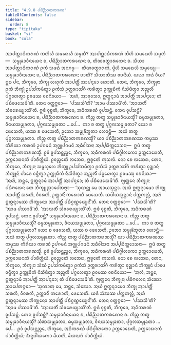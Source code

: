 ```yaml
---
title: "4.9.8 ᨸᨭᩥᨬ᩠ᨬᩣᨲᨠᩁᨱ"
tableOfContents: false
sidebar:
  order: 8
type: "tipitaka"
basket: "vi"
book: "cula"
---
```



<DynamicBreadcrumb />

<Division number="239" book="cula">

<Paragraph number="987" book="cula">
ᩋᩣᨸᨲ᩠ᨲᩣᨵᩥᨠᩁᨱᩴ ᨠᨲᩥᩉᩥ ᩈᨾᨳᩮᩉᩥ ᩈᨾ᩠ᨾᨲᩥ? ᩋᩣᨸᨲ᩠ᨲᩣᨵᩥᨠᩁᨱᩴ ᨲᩦᩉᩥ ᩈᨾᨳᩮᩉᩥ ᩈᨾ᩠ᨾᨲᩥ—  ᩈᨾ᩠ᨾᩩᨡᩣᩅᩥᨶᨿᩮᨶ ᨧ, ᨸᨭᩥᨬ᩠ᨬᩣᨲᨠᩁᨱᩮᨶ ᨧ, ᨲᩥᨱᩅᨲ᩠ᨳᩣᩁᨠᩮᨶ ᨧ. ᩈᩥᨿᩣ ᩋᩣᨸᨲ᩠ᨲᩣᨵᩥᨠᩁᨱᩴ ᩑᨠᩴ ᩈᨾᨳᩴ ᩋᨶᩣᨣᨾ᩠ᨾ—  ᨲᩥᨱᩅᨲ᩠ᨳᩣᩁᨠᩴ, ᨴ᩠ᩅᩦᩉᩥ ᩈᨾᨳᩮᩉᩥ ᩈᨾ᩠ᨾᩮᨿ᩠ᨿ—  ᩈᨾ᩠ᨾᩩᨡᩣᩅᩥᨶᨿᩮᨶ ᨧ, ᨸᨭᩥᨬ᩠ᨬᩣᨲᨠᩁᨱᩮᨶ ᨧᩣᨲᩥ? ᩈᩥᨿᩣᨲᩥᩔ ᩅᨧᨶᩦᨿᩴ. ᨿᨳᩣ ᨠᨳᩴ ᩅᩥᨿ? ᩍᨵ ᨸᨶ, ᨽᩥᨠ᩠ᨡᩅᩮ, ᨽᩥᨠ᩠ᨡᩩ ᩃᩉᩩᨠᩴ ᩋᩣᨸᨲ᩠ᨲᩥᩴ ᩋᩣᨸᨶ᩠ᨶᩮᩣ ᩉᩮᩣᨲᩥ. ᨲᩮᨶ, ᨽᩥᨠ᩠ᨡᩅᩮ, ᨽᩥᨠ᩠ᨡᩩᨶᩣ ᩑᨠᩴ ᨽᩥᨠ᩠ᨡᩩᩴ ᩏᨸᩈᩘᨠᨾᩥᨲ᩠ᩅᩣ ᩑᨠᩴᩈᩴ ᩏᨲ᩠ᨲᩁᩣᩈᩘᨣᩴ ᨠᩁᩥᨲ᩠ᩅᩣ ᩏᨠ᩠ᨠᩩᨭᩥᨠᩴ ᨶᩥᩈᩦᨴᩥᨲ᩠ᩅᩣ ᩋᨬ᩠ᨩᩃᩥᩴ ᨸᨣ᩠ᨣᩉᩮᨲ᩠ᩅᩣ ᩑᩅᨾᩔ ᩅᨧᨶᩦᨿᩮᩣ—  ‘ᩋᩉᩴ, ᩋᩣᩅᩩᩈᩮᩣ, ᩍᨲ᩠ᨳᨶ᩠ᨶᩣᨾᩴ ᩋᩣᨸᨲ᩠ᨲᩥᩴ ᩋᩣᨸᨶ᩠ᨶᩮᩣ; ᨲᩴ ᨸᨭᩥᨴᩮᩈᩮᨾᩦ’ᨲᩥ. ᨲᩮᨶ ᩅᨲ᩠ᨲᨻ᩠ᨻᩮᩣ—  ‘ᨸᩔᩈᩦ’ᨲᩥ? ‘ᩋᩣᨾ ᨸᩔᩣᨾᩦ’ᨲᩥ. ‘ᩋᩣᨿᨲᩥᩴ ᩈᩴᩅᩁᩮᨿ᩠ᨿᩣᩈᩦ’ᨲᩥ.
</Paragraph>

<Paragraph number="988" book="cula">
ᩍᨴᩴ ᩅᩩᨧ᩠ᨧᨲᩥ, ᨽᩥᨠ᩠ᨡᩅᩮ, ᩋᨵᩥᨠᩁᨱᩴ ᩅᩪᨸᩈᨶ᩠ᨲᩴ. ᨠᩮᨶ ᩅᩪᨸᩈᨶ᩠ᨲᩴ? ᩈᨾ᩠ᨾᩩᨡᩣᩅᩥᨶᨿᩮᨶ ᨧ, ᨸᨭᩥᨬ᩠ᨬᩣᨲᨠᩁᨱᩮᨶ ᨧ. ᨠᩥᨬ᩠ᨧ ᨲᨲ᩠ᨳ ᩈᨾ᩠ᨾᩩᨡᩣᩅᩥᨶᨿᩈ᩠ᨾᩥᩴ? ᨵᨾ᩠ᨾᩈᨾ᩠ᨾᩩᨡᨲᩣ, ᩅᩥᨶᨿᩈᨾ᩠ᨾᩩᨡᨲᩣ, ᨸᩩᨣ᩠ᨣᩃᩈᨾ᩠ᨾᩩᨡᨲᩣ …ᨸᩮ…  ᨠᩣ ᨧ ᨲᨲ᩠ᨳ ᨸᩩᨣ᩠ᨣᩃᩈᨾ᩠ᨾᩩᨡᨲᩣ? ᨿᩮᩣ ᨧ ᨴᩮᩈᩮᨲᩥ, ᨿᩔ ᨧ ᨴᩮᩈᩮᨲᩥ, ᩏᨽᩮᩣ ᩈᨾ᩠ᨾᩩᨡᩦᨽᩪᨲᩣ ᩉᩮᩣᨶ᩠ᨲᩥ—  ᩋᨿᩴ ᨲᨲ᩠ᨳ ᨸᩩᨣ᩠ᨣᩃᩈᨾ᩠ᨾᩩᨡᨲᩣ. ᨠᩥᨬ᩠ᨧ ᨲᨲ᩠ᨳ ᨸᨭᩥᨬ᩠ᨬᩣᨲᨠᩁᨱᩈ᩠ᨾᩥᩴ? ᨿᩣ ᨸᨭᩥᨬ᩠ᨬᩣᨲᨠᩁᨱᩔ ᨠᨾ᩠ᨾᩔ ᨠᩥᩁᩥᨿᩣ ᨠᩁᨱᩴ ᩏᨸᨣᨾᨶᩴ ᩋᨩ᩠ᨫᩩᨸᨣᨾᨶᩴ ᩋᨵᩥᩅᩤᩈᨶᩣ ᩋᨸ᩠ᨸᨭᩥᨠ᩠ᨠᩮᩣᩈᨶᩣ—  ᩍᨴᩴ ᨲᨲ᩠ᨳ ᨸᨭᩥᨬ᩠ᨬᩣᨲᨠᩁᨱᩈ᩠ᨾᩥᩴ. ᩑᩅᩴ ᩅᩪᨸᩈᨶ᩠ᨲᨬ᩠ᨧᩮ, ᨽᩥᨠ᩠ᨡᩅᩮ, ᩋᨵᩥᨠᩁᨱᩴ ᨸᨭᩥᨣ᩠ᨣᩤᩉᨠᩮᩣ ᩏᨠ᩠ᨠᩮᩣᨭᩮᨲᩥ, ᩏᨠ᩠ᨠᩮᩣᨭᨶᨠᩴ ᨸᩣᨧᩥᨲ᩠ᨲᩥᨿᩴ. ᩑᩅᨬ᩠ᨧᩮᨲᩴ ᩃᨽᩮᨳ, ᩍᨧ᩠ᨧᩮᨲᩴ ᨠᩩᩈᩃᩴ. ᨶᩮᩣ ᨧᩮ ᩃᨽᩮᨳ, ᨲᩮᨶ, ᨽᩥᨠ᩠ᨡᩅᩮ, ᨽᩥᨠ᩠ᨡᩩᨶᩣ ᩈᨾ᩠ᨻᩉᩩᩃᩮ ᨽᩥᨠ᩠ᨡᩪ ᩏᨸᩈᩘᨠᨾᩥᨲ᩠ᩅᩣ ᩑᨠᩴᩈᩴ ᩏᨲ᩠ᨲᩁᩣᩈᩘᨣᩴ ᨠᩁᩥᨲ᩠ᩅᩣ ᩅᩩᨯ᩠ᨰᩣᨶᩴ ᨽᩥᨠ᩠ᨡᩪᨶᩴ ᨸᩣᨴᩮ ᩅᨶ᩠ᨴᩥᨲ᩠ᩅᩣ ᩏᨠ᩠ᨠᩩᨭᩥᨠᩴ ᨶᩥᩈᩦᨴᩥᨲ᩠ᩅᩣ ᩋᨬ᩠ᨩᩃᩥᩴ ᨸᨣ᩠ᨣᩉᩮᨲ᩠ᩅᩣ ᩑᩅᨾᩔᩩ ᩅᨧᨶᩦᨿᩣ—  ‘ᩋᩉᩴ, ᨽᨶ᩠ᨲᩮ, ᩍᨲ᩠ᨳᨶ᩠ᨶᩣᨾᩴ ᩋᩣᨸᨲ᩠ᨲᩥᩴ ᩋᩣᨸᨶ᩠ᨶᩮᩣ; ᨲᩴ ᨸᨭᩥᨴᩮᩈᩮᨾᩦ’ᨲᩥ. ᨻ᩠ᨿᨲ᩠ᨲᩮᨶ ᨽᩥᨠ᩠ᨡᩩᨶᩣ ᨸᨭᩥᨻᩃᩮᨶ ᨲᩮ ᨽᩥᨠ᩠ᨡᩪ ᨬᩣᨸᩮᨲᨻ᩠ᨻᩣ—
</Paragraph>

<Paragraph number="989" book="cula">
‘ᩈᩩᨱᨶ᩠ᨲᩩ ᨾᩮ ᩋᩣᨿᩈ᩠ᨾᨶ᩠ᨲᩣ. ᩋᨿᩴ ᩍᨲ᩠ᨳᨶ᩠ᨶᩣᨾᩮᩣ ᨽᩥᨠ᩠ᨡᩩ ᩋᩣᨸᨲ᩠ᨲᩥᩴ ᩈᩁᨲᩥ, ᩅᩥᩅᩁᨲᩥ, ᩏᨲ᩠ᨲᩣᨶᩥᩴ ᨠᩁᩮᩣᨲᩥ ᨴᩮᩈᩮᨲᩥ. ᨿᨴᩤᨿᩈ᩠ᨾᨶ᩠ᨲᩣᨶᩴ ᨸᨲ᩠ᨲᨠᩃᩖᩴ, ᩋᩉᩴ ᩍᨲ᩠ᨳᨶ᩠ᨶᩣᨾᩔ ᨽᩥᨠ᩠ᨡᩩᨶᩮᩣ ᩋᩣᨸᨲ᩠ᨲᩥᩴ ᨸᨭᩥᨣ᩠ᨣᨱ᩠ᩉᩮᨿ᩠ᨿᨶ᩺’ᨲᩥ. ᨲᩮᨶ ᩅᨲ᩠ᨲᨻ᩠ᨻᩮᩣ—  ‘ᨸᩔᩈᩦ’ᨲᩥ? ‘ᩋᩣᨾ ᨸᩔᩣᨾᩦ’ᨲᩥ. ‘ᩋᩣᨿᨲᩥᩴ ᩈᩴᩅᩁᩮᨿ᩠ᨿᩣᩈᩦ’ᨲᩥ.
</Paragraph>

<Paragraph number="990" book="cula">
ᩍᨴᩴ ᩅᩩᨧ᩠ᨧᨲᩥ, ᨽᩥᨠ᩠ᨡᩅᩮ, ᩋᨵᩥᨠᩁᨱᩴ ᩅᩪᨸᩈᨶ᩠ᨲᩴ. ᨠᩮᨶ ᩅᩪᨸᩈᨶ᩠ᨲᩴ? ᩈᨾ᩠ᨾᩩᨡᩣᩅᩥᨶᨿᩮᨶ ᨧ, ᨸᨭᩥᨬ᩠ᨬᩣᨲᨠᩁᨱᩮᨶ ᨧ. ᨠᩥᨬ᩠ᨧ ᨲᨲ᩠ᨳ ᩈᨾ᩠ᨾᩩᨡᩣᩅᩥᨶᨿᩈ᩠ᨾᩥᩴ? ᨵᨾ᩠ᨾᩈᨾ᩠ᨾᩩᨡᨲᩣ, ᩅᩥᨶᨿᩈᨾ᩠ᨾᩩᨡᨲᩣ, ᨸᩩᨣ᩠ᨣᩃᩈᨾ᩠ᨾᩩᨡᨲᩣ …ᨸᩮ…  ᨠᩣ ᨧ ᨲᨲ᩠ᨳ ᨸᩩᨣ᩠ᨣᩃᩈᨾ᩠ᨾᩩᨡᨲᩣ? ᨿᩮᩣ ᨧ ᨴᩮᩈᩮᨲᩥ, ᨿᩔ ᨧ ᨴᩮᩈᩮᨲᩥ, ᩏᨽᩮᩣ ᩈᨾ᩠ᨾᩩᨡᩦᨽᩪᨲᩣ ᩉᩮᩣᨶ᩠ᨲᩥ—  ᩋᨿᩴ ᨲᨲ᩠ᨳ ᨸᩩᨣ᩠ᨣᩃᩈᨾ᩠ᨾᩩᨡᨲᩣ. ᨠᩥᨬ᩠ᨧ ᨲᨲ᩠ᨳ ᨸᨭᩥᨬ᩠ᨬᩣᨲᨠᩁᨱᩈ᩠ᨾᩥᩴ? ᨿᩣ ᨸᨭᩥᨬ᩠ᨬᩣᨲᨠᩁᨱᩔ ᨠᨾ᩠ᨾᩔ ᨠᩥᩁᩥᨿᩣ ᨠᩁᨱᩴ ᩏᨸᨣᨾᨶᩴ ᩋᨩ᩠ᨫᩩᨸᨣᨾᨶᩴ ᩋᨵᩥᩅᩤᩈᨶᩣ ᩋᨸ᩠ᨸᨭᩥᨠ᩠ᨠᩮᩣᩈᨶᩣ—  ᩍᨴᩴ ᨲᨲ᩠ᨳ ᨸᨭᩥᨬ᩠ᨬᩣᨲᨠᩁᨱᩈ᩠ᨾᩥᩴ. ᩑᩅᩴ ᩅᩪᨸᩈᨶ᩠ᨲᨬ᩠ᨧᩮ, ᨽᩥᨠ᩠ᨡᩅᩮ, ᩋᨵᩥᨠᩁᨱᩴ ᨸᨭᩥᨣ᩠ᨣᩤᩉᨠᩮᩣ ᩏᨠ᩠ᨠᩮᩣᨭᩮᨲᩥ, ᩏᨠ᩠ᨠᩮᩣᨭᨶᨠᩴ ᨸᩣᨧᩥᨲ᩠ᨲᩥᨿᩴ. ᩑᩅᨬ᩠ᨧᩮᨲᩴ ᩃᨽᩮᨳ, ᩍᨧ᩠ᨧᩮᨲᩴ ᨠᩩᩈᩃᩴ. ᨶᩮᩣ ᨧᩮ ᩃᨽᩮᨳ, ᨲᩮᨶ, ᨽᩥᨠ᩠ᨡᩅᩮ, ᨽᩥᨠ᩠ᨡᩩᨶᩣ ᩈᩴᨥᩴ ᩏᨸᩈᩘᨠᨾᩥᨲ᩠ᩅᩣ ᩑᨠᩴᩈᩴ ᩏᨲ᩠ᨲᩁᩣᩈᩘᨣᩴ ᨠᩁᩥᨲ᩠ᩅᩣ ᩅᩩᨯ᩠ᨰᩣᨶᩴ ᨽᩥᨠ᩠ᨡᩪᨶᩴ ᨸᩣᨴᩮ ᩅᨶ᩠ᨴᩥᨲ᩠ᩅᩣ ᩏᨠ᩠ᨠᩩᨭᩥᨠᩴ ᨶᩥᩈᩦᨴᩥᨲ᩠ᩅᩣ ᩋᨬ᩠ᨩᩃᩥᩴ ᨸᨣ᩠ᨣᩉᩮᨲ᩠ᩅᩣ ᩑᩅᨾᩔ ᩅᨧᨶᩦᨿᩮᩣ—  ‘ᩋᩉᩴ, ᨽᨶ᩠ᨲᩮ, ᩍᨲ᩠ᨳᨶ᩠ᨶᩣᨾᩴ ᩋᩣᨸᨲ᩠ᨲᩥᩴ ᩋᩣᨸᨶ᩠ᨶᩮᩣ; ᨲᩴ ᨸᨭᩥᨴᩮᩈᩮᨾᩦ’ᨲᩥ. ᨻ᩠ᨿᨲ᩠ᨲᩮᨶ ᨽᩥᨠ᩠ᨡᩩᨶᩣ ᨸᨭᩥᨻᩃᩮᨶ ᩈᩴᨥᩮᩣ ᨬᩣᨸᩮᨲᨻ᩠ᨻᩮᩣ—
</Paragraph>

<Paragraph number="991" book="cula">
‘ᩈᩩᨱᩣᨲᩩ ᨾᩮ, ᨽᨶ᩠ᨲᩮ, ᩈᩴᨥᩮᩣ. ᩋᨿᩴ ᩍᨲ᩠ᨳᨶ᩠ᨶᩣᨾᩮᩣ ᨽᩥᨠ᩠ᨡᩩ ᩋᩣᨸᨲ᩠ᨲᩥᩴ ᩈᩁᨲᩥ, ᩅᩥᩅᩁᨲᩥ, ᩏᨲ᩠ᨲᩣᨶᩥᩴ ᨠᩁᩮᩣᨲᩥ, ᨴᩮᩈᩮᨲᩥ. ᨿᨴᩥ ᩈᩴᨥᩔ ᨸᨲ᩠ᨲᨠᩃᩖᩴ, ᩋᩉᩴ ᩍᨲ᩠ᨳᨶ᩠ᨶᩣᨾᩔ ᨽᩥᨠ᩠ᨡᩩᨶᩮᩣ ᩋᩣᨸᨲ᩠ᨲᩥᩴ ᨸᨭᩥᨣ᩠ᨣᨱ᩠ᩉᩮᨿ᩠ᨿᨶ᩺’ᨲᩥ. ᨲᩮᨶ ᩅᨲ᩠ᨲᨻ᩠ᨻᩮᩣ—  ‘ᨸᩔᩈᩦ’ᨲᩥ? ‘ᩋᩣᨾ ᨸᩔᩣᨾᩦ’ᨲᩥ. ‘ᩋᩣᨿᨲᩥᩴ ᩈᩴᩅᩁᩮᨿ᩠ᨿᩣᩈᩦ’ᨲᩥ.
</Paragraph>

<Paragraph number="992" book="cula">
ᩍᨴᩴ ᩅᩩᨧ᩠ᨧᨲᩥ, ᨽᩥᨠ᩠ᨡᩅᩮ, ᩋᨵᩥᨠᩁᨱᩴ ᩅᩪᨸᩈᨶ᩠ᨲᩴ. ᨠᩮᨶ ᩅᩪᨸᩈᨶ᩠ᨲᩴ? ᩈᨾ᩠ᨾᩩᨡᩣᩅᩥᨶᨿᩮᨶ ᨧ, ᨸᨭᩥᨬ᩠ᨬᩣᨲᨠᩁᨱᩮᨶ ᨧ. ᨠᩥᨬ᩠ᨧ ᨲᨲ᩠ᨳ ᩈᨾ᩠ᨾᩩᨡᩣᩅᩥᨶᨿᩈ᩠ᨾᩥᩴ? ᩈᩴᨥᩈᨾ᩠ᨾᩩᨡᨲᩣ, ᨵᨾ᩠ᨾᩈᨾ᩠ᨾᩩᨡᨲᩣ, ᩅᩥᨶᨿᩈᨾ᩠ᨾᩩᨡᨲᩣ, ᨸᩩᨣ᩠ᨣᩃᩈᨾ᩠ᨾᩩᨡᨲᩣ …ᨸᩮ…  ᩑᩅᩴ ᩅᩪᨸᩈᨶ᩠ᨲᨬ᩠ᨧᩮ, ᨽᩥᨠ᩠ᨡᩅᩮ, ᩋᨵᩥᨠᩁᨱᩴ ᨸᨭᩥᨣ᩠ᨣᩤᩉᨠᩮᩣ ᩏᨠ᩠ᨠᩮᩣᨭᩮᨲᩥ, ᩏᨠ᩠ᨠᩮᩣᨭᨶᨠᩴ ᨸᩣᨧᩥᨲ᩠ᨲᩥᨿᩴ; ᨨᨶ᩠ᨴᨴᩤᨿᨠᩮᩣ ᨡᩦᨿᨲᩥ, ᨡᩦᨿᨶᨠᩴ ᨸᩣᨧᩥᨲ᩠ᨲᩥᨿᩴ.
</Paragraph>
</Division>